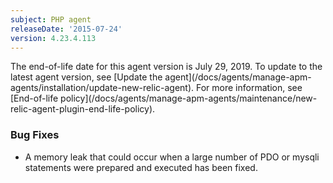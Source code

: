 ```yaml
---
subject: PHP agent
releaseDate: '2015-07-24'
version: 4.23.4.113
---
```


<Callout variant="important">
  The end-of-life date for this agent version is July 29, 2019. To update to the latest agent version, see [Update the agent](/docs/agents/manage-apm-agents/installation/update-new-relic-agent). For more information, see [End-of-life policy](/docs/agents/manage-apm-agents/maintenance/new-relic-agent-plugin-end-life-policy).
</Callout>

### Bug Fixes

* A memory leak that could occur when a large number of PDO or mysqli statements were prepared and executed has been fixed.
